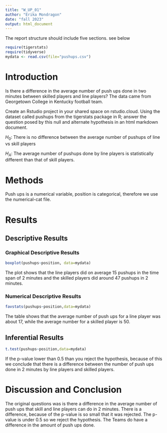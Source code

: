 ```yaml
---
title: "W_UP_01"
author: "Erika Mondragon"
date: "fall 2023"
output: html_document
---
```




The report structure should include five sections.  see below



```r
require(tigerstats)
require(tidyverse)
mydata <- read.csv(file="pushups.csv")
```

# Introduction

<!--In this section you explain what you are trying to show. Where did the data come from? What is the research or other question you are trying to answer?!-->

Is there a difference in the average number of push ups done in two minutes between skilled players and line players? 
The data came from Georgetown College in Kentucky football team. 

Create an Rstudio project in your shared space on rstudio.cloud.  Using the dataset called pushups from the tigerstats package in R; answer the question posed by this null and alternate hypothesis in an html markdown document.

$H_0$: There is no difference between the average number of pushups of line vs skill players

$H_A$: The average number of pushups done by line players is statistically different than that of skill players.

# Methods

<!--Decide on your methods: use "variable analysis" or other appropriate descriptors. Make sure to choose at least one graphical method and at least one numerical method.!-->

Push ups is a numerical variable, position is categorical, therefore we use the numerical-cat file. 

# Results

<!--Divide this section into two sub-sections: One for your descriptive results and one for your inferential results.!-->

## Descriptive Results

### Graphical Descriptive Results

<!--Graphical results here. Make sure to show your code. Provide appropriate labels for axes, giving units if possible, and provide a good title for the graph, too. Use the graphical results to describe the patterns if any that exist in the data as focused toward the research question!-->
```r
boxplot(pushups~position, data=mydata)
```
The plot shows that the line players did on average 15 pushups in the time span of 2 minutes and the skilled players did around 47 pushups in 2 minutes.  

### Numerical Descriptive Results
```r
favstats(pushups~position,data=mydata)
```
<!--Numerical results go here. Use the numerical results to describe the patterns if any that exist in the data as focused toward the research question!-->
The table shows that the average number of push ups for a line player was about 17, while the average number for a skilled player is 50. 

## Inferential Results
```r
t.test(pushups~position,data=mydata)
```

<!--State hypothesis clearly. Make sure your discussion of the inferential test covers all the aspects that the test output produces, such as test statistic, p-value etc. Make a decision about the null hypothesis, explain the assumptions on which the selected test/procedure was based, and why the chosen procedure satisfys the assumptions and is appropriate to answer the research question!-->
If the p-value lower than 0.5 than you reject the hypothesis, because of this we conclude that there is a difference between the number of push ups done in 2 minutes by line players and skilled players. 


# Discussion and Conclusion

<!--Discussion and conclusion here. If you found a relationship be sure to consider whether the relationship occurs because one of the variavbles causes the other, or whether they perhasps are related for some other reason. Watch the chapter 6 videos from the GeorgeTown videos collection.!-->

The original questions was is there a difference in the average number of push ups that skill and line players can do in 2 minutes.
There is a difference, because of the p-value is so small that it was rejected. The p-value is under 0.5 so we reject the hypothesis. The Teams do have a difference in the amount of push ups done. 
